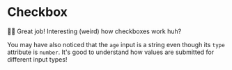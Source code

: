 # Checkbox

<EpicVideo url="https://www.epicreact.dev/workshops/react-fundamentals/checkbox/solution" />

👨‍💼 Great job! Interesting (weird) how checkboxes work huh?

You may have also noticed that the `age` input is a string even though its
`type` attribute is `number`. It's good to understand how values are submitted
for different input types!
